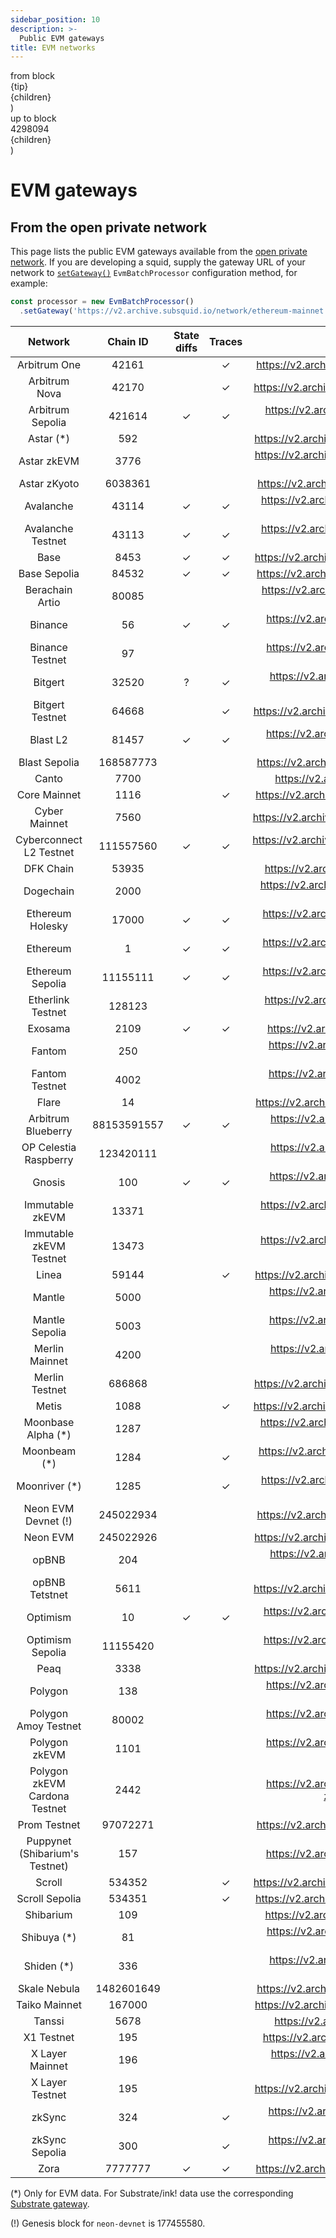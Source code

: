 ```yaml
---
sidebar_position: 10
description: >-
  Public EVM gateways
title: EVM networks
---
```


  <div class="group relative">
    <div class={`pointer-events-auto absolute -top-9 -left-3 w-max opacity-0 transition-opacity group-hover:opacity-100`}>
      <div>from block</div>
      <div>{tip}</div>
    </div>
    <span class="underline decoration-dotted">{children}</span>
  </div>
)

  <div class="group relative">
    <div class={`pointer-events-auto absolute -top-9 -left-3 w-max opacity-0 transition-opacity group-hover:opacity-100`}>
      <div>up to block</div>
      <div>4298094</div>
    </div>
    <span class="underline decoration-dotted">{children}</span>
  </div>
)

# EVM gateways

## From the open private network

This page lists the public EVM gateways available from the [open private network](/subsquid-network/overview/#open-private-network). If you are developing a squid, supply the gateway URL of your network to [`setGateway()`](/sdk/reference/processors/evm-batch/general/#set-gateway) `EvmBatchProcessor` configuration method, for example:

```ts
const processor = new EvmBatchProcessor()
  .setGateway('https://v2.archive.subsquid.io/network/ethereum-mainnet')
```

| Network                        | Chain ID    | State diffs                                            | Traces                                                | Gateway URL                                                          |
|:------------------------------:|:-----------:|:------------------------------------------------------:|:-----------------------------------------------------:|:--------------------------------------------------------------------:|
| Arbitrum One                   | 42161       |                                                        | ✓                                                     | https://v2.archive.subsquid.io/network/arbitrum-one                  |
| Arbitrum Nova                  | 42170       |                                                        | ✓                                                     | https://v2.archive.subsquid.io/network/arbitrum-nova                 |
| Arbitrum Sepolia               | 421614      | ✓                                                      | ✓                                                     | https://v2.archive.subsquid.io/network/arbitrum-sepolia              |
| Astar (*)                      | 592         |                                                        |                                                       | https://v2.archive.subsquid.io/network/astar-mainnet                 |
| Astar zkEVM                    | 3776        |                                                        |                                                       | https://v2.archive.subsquid.io/network/astar-zkevm-mainnet           |
| Astar zKyoto                   | 6038361     |                                                        |                                                       | https://v2.archive.subsquid.io/network/astar-zkyoto                  |
| Avalanche                      | 43114       | ✓                                                      | ✓                                                     | https://v2.archive.subsquid.io/network/avalanche-mainnet             |
| Avalanche Testnet              | 43113       | ✓                                                      | ✓                                                     | https://v2.archive.subsquid.io/network/avalanche-testnet             |
| Base                           | 8453        | ✓                                                      | ✓                                                     | https://v2.archive.subsquid.io/network/base-mainnet                  |
| Base Sepolia                   | 84532       | ✓                                                      | ✓                                                     | https://v2.archive.subsquid.io/network/base-sepolia                  |
| Berachain Artio                | 80085       |                                                        |                                                       | https://v2.archive.subsquid.io/network/berachain-artio               |
| Binance                        | 56          | ✓                                                      | ✓                                                     | https://v2.archive.subsquid.io/network/binance-mainnet               |
| Binance Testnet                | 97          |                                                        |                                                       | https://v2.archive.subsquid.io/network/binance-testnet               |
| Bitgert                        | 32520       | <BitgertTooltip>?</BitgertTooltip>                     | ✓                                                     | https://v2.archive.subsquid.io/network/bitgert-mainnet               |
| Bitgert Testnet                | 64668       |                                                        | ✓                                                     | https://v2.archive.subsquid.io/network/bitgert-testnet               |
| Blast L2                       | 81457       | ✓                                                      | ✓                                                     | https://v2.archive.subsquid.io/network/blast-l2-mainnet              |
| Blast Sepolia                  | 168587773   |                                                        |                                                       | https://v2.archive.subsquid.io/network/blast-sepolia                 |
| Canto                          | 7700        |                                                        |                                                       | https://v2.archive.subsquid.io/network/canto                         |
| Core Mainnet                   | 1116        |                                                        | ✓                                                     | https://v2.archive.subsquid.io/network/core-mainnet                  |
| Cyber Mainnet                  | 7560        |                                                        |                                                       | https://v2.archive.subsquid.io/network/cyber-mainnet                 |
| Cyberconnect L2 Testnet        | 111557560   | ✓                                                      | ✓                                                     | https://v2.archive.subsquid.io/network/cyberconnect-l2-testnet       |
| DFK Chain                      | 53935       |                                                        |                                                       | https://v2.archive.subsquid.io/network/dfk-chain                     |
| Dogechain                      | 2000        |                                                        |                                                       | https://v2.archive.subsquid.io/network/dogechain-mainnet             |
| Ethereum Holesky               | 17000       | ✓                                                      | ✓                                                     | https://v2.archive.subsquid.io/network/ethereum-holesky              |
| Ethereum                       | 1           | ✓                                                      | ✓                                                     | https://v2.archive.subsquid.io/network/ethereum-mainnet              |
| Ethereum Sepolia               | 11155111    | ✓                                                      | ✓                                                     | https://v2.archive.subsquid.io/network/ethereum-sepolia              |
| Etherlink Testnet              | 128123      |                                                        |                                                       | https://v2.archive.subsquid.io/network/etherlink-testnet             |
| Exosama                        | 2109        | ✓                                                      | ✓                                                     | https://v2.archive.subsquid.io/network/exosama                       |
| Fantom                         | 250         |                                                        |                                                       | https://v2.archive.subsquid.io/network/fantom-mainnet                |
| Fantom Testnet                 | 4002        |                                                        |                                                       | https://v2.archive.subsquid.io/network/fantom-testnet                |
| Flare                          | 14          |                                                        |                                                       | https://v2.archive.subsquid.io/network/flare-mainnet                 |
| Arbitrum Blueberry             | 88153591557 | ✓                                                      | ✓                                                     | https://v2.archive.subsquid.io/network/gelato-arbitrum-blueberry     |
| OP Celestia Raspberry          | 123420111   |                                                        |                                                       | https://v2.archive.subsquid.io/network/gelato-opcelestia-raspberry   |
| Gnosis                         | 100         | ✓                                                      | ✓                                                     | https://v2.archive.subsquid.io/network/gnosis-mainnet                |
| Immutable zkEVM                | 13371       |                                                        |                                                       | https://v2.archive.subsquid.io/network/immutable-zkevm-mainnet       |
| Immutable zkEVM Testnet        | 13473       |                                                        |                                                       | https://v2.archive.subsquid.io/network/immutable-zkevm-testnet       |
| Linea                          | 59144       |                                                        | ✓                                                     | https://v2.archive.subsquid.io/network/linea-mainnet                 |
| Mantle                         | 5000        |                                                        |                                                       | https://v2.archive.subsquid.io/network/mantle-mainnet                |
| Mantle Sepolia                 | 5003        |                                                        |                                                       | https://v2.archive.subsquid.io/network/mantle-sepolia                |
| Merlin Mainnet                 | 4200        |                                                        |                                                       | https://v2.archive.subsquid.io/network/merlin-mainnet                |
| Merlin Testnet                 | 686868      |                                                        |                                                       | https://v2.archive.subsquid.io/network/merlin-testnet                |
| Metis                          | 1088        |                                                        | ✓                                                     | https://v2.archive.subsquid.io/network/metis-mainnet                 |
| Moonbase Alpha (*)             | 1287        |                                                        |                                                       | https://v2.archive.subsquid.io/network/moonbase-testnet              |
| Moonbeam (*)                   | 1284        |                                                        | ✓                                                     | https://v2.archive.subsquid.io/network/moonbeam-mainnet              |
| Moonriver (*)                  | 1285        |                                                        | ✓                                                     | https://v2.archive.subsquid.io/network/moonriver-mainnet             |
| Neon EVM Devnet (!)            | 245022934   |                                                        |                                                       | https://v2.archive.subsquid.io/network/neon-devnet                   |
| Neon EVM                       | 245022926   |                                                        |                                                       | https://v2.archive.subsquid.io/network/neon-mainnet                  |
| opBNB                          | 204         |                                                        |                                                       | https://v2.archive.subsquid.io/network/opbnb-mainnet                 |
| opBNB Tetstnet                 | 5611        |                                                        |                                                       | https://v2.archive.subsquid.io/network/opbnb-testnet                 |
| Optimism                       | 10          | <FromBlockTooltip tip="105235063">✓</FromBlockTooltip> | ✓                                                     | https://v2.archive.subsquid.io/network/optimism-mainnet              |
| Optimism Sepolia               | 11155420    |                                                        |                                                       | https://v2.archive.subsquid.io/network/optimism-sepolia              |
| Peaq                           | 3338        |                                                        |                                                       | https://v2.archive.subsquid.io/network/peaq-mainnet                  |
| Polygon                        | 138         |                                                        |                                                       | https://v2.archive.subsquid.io/network/polygon-mainnet               |
| Polygon Amoy Testnet           | 80002       |                                                        |                                                       | https://v2.archive.subsquid.io/network/polygon-amoy-testnet          |
| Polygon zkEVM                  | 1101        |                                                        |                                                       | https://v2.archive.subsquid.io/network/polygon-zkevm-mainnet         |
| Polygon zkEVM Cardona Testnet  | 2442        |                                                        |                                                       | https://v2.archive.subsquid.io/network/polygon-zkevm-cardona-testnet |
| Prom Testnet                   | 97072271    |                                                        |                                                       | https://v2.archive.subsquid.io/network/prom-testnet                  |
| Puppynet (Shibarium's Testnet) | 157         |                                                        |                                                       | https://v2.archive.subsquid.io/network/puppynet                      |
| Scroll                         | 534352      |                                                        | ✓                                                     | https://v2.archive.subsquid.io/network/scroll-mainnet                |
| Scroll Sepolia                 | 534351      |                                                        | ✓                                                     | https://v2.archive.subsquid.io/network/scroll-sepolia                |
| Shibarium                      | 109         |                                                        |                                                       | https://v2.archive.subsquid.io/network/shibarium                     |
| Shibuya (*)                    | 81          |                                                        |                                                       | https://v2.archive.subsquid.io/network/shibuya-testnet               |
| Shiden (*)                     | 336         |                                                        |                                                       | https://v2.archive.subsquid.io/network/shiden-mainnet                |
| Skale Nebula                   | 1482601649  |                                                        |                                                       | https://v2.archive.subsquid.io/network/skale-nebula                  |
| Taiko Mainnet                  | 167000      |                                                        |                                                       | https://v2.archive.subsquid.io/network/taiko-mainnet                 |
| Tanssi                         | 5678        |                                                        |                                                       | https://v2.archive.subsquid.io/network/tanssi                        |
| X1 Testnet                     | 195         |                                                        |                                                       | https://v2.archive.subsquid.io/network/x1-testnet                    |
| X Layer Mainnet                | 196         |                                                        |                                                       | https://v2.archive.subsquid.io/network/xlayer-mainnet                |
| X Layer Testnet                | 195         |                                                        |                                                       | https://v2.archive.subsquid.io/network/xlayer-testnet                |
| zkSync                         | 324         |                                                        | <FromBlockTooltip tip="15500000">✓</FromBlockTooltip> | https://v2.archive.subsquid.io/network/zksync-mainnet                |
| zkSync Sepolia                 | 300         |                                                        | ✓                                                     | https://v2.archive.subsquid.io/network/zksync-sepolia                |
| Zora                           | 7777777     | ✓                                                      | ✓                                                     | https://v2.archive.subsquid.io/network/zora-mainnet                  |

(*) Only for EVM data. For Substrate/ink! data use the corresponding [Substrate gateway](/subsquid-network/reference/substrate-networks).

(!) Genesis block for `neon-devnet` is 177455580.
